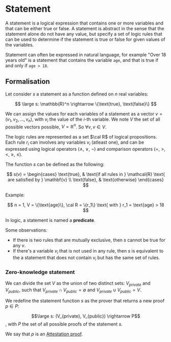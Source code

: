 # Statement

A statement is a logical expression that contains one or more variables and that can be either true or false.
A statement is abstract in the sense that the statement alone do not have any value, but specify a set of logic rules that can be used to determine if the statement is true or false for given values of the variables.

Statement can often be expressed in natural language, for example "Over 18 years old" is a statement that contains the variable `age`, and that is true if and only if `age > 18`.

## Formalisation

Let consider $s$ a statement as a function defined on $n$ real variables:

$$
\large
s: \mathbb{R}^n \rightarrow \{\text{true}, \text{false}\}
$$

We can assign the values for each variables of a statement as a vector $v = (v_1, v_2, ..., v_n)$, with $v_i$ the value of the $i$-th variable.
We note $V$ the set of all possible vectors possible, $V = \mathbb{R}^n$. So $\forall v, v \in V$.

The logic rules are represented as a set $\cal R$ of logical propositions.
Each rule $r_i$ can involves any variables $v_i$ (atleast one), and can be expressed using logical operators ($\land$, $\lor$, $\lnot$) and comparison operators ($=$, $>$, $<$, $\geq$, $\leq$).

The function $s$ can be defined as the following:

$$
s(v) =
\begin{cases} 
\text{true}, & \text{if all rules in } \mathcal{R} \text{ are satisfied by } \mathbf{v} \\ 
\text{false}, & \text{otherwise} 
\end{cases}
$$

Example:

$$
n = 1, V = \{\text{age}\}, \cal R = \{r_1\} \text{ with } r_1 = \text{age} > 18
$$

In logic, a statement is named a **predicate**.

Some observations:
- If there is two rules that are mutually exclusive, then $s$ cannot be true for any $v$.
- If there's a variable $v_i$ that is not used in any rule, then $s$ is equivalent to the a statement that does not contain $v_i$ but has the same set of rules.

### Zero-knowledge statement

We can divide the set $V$ as the union of two distinct sets: $V_{private}$ and $V_{public}$, such that $V_{private} \cap V_{public} = \emptyset$ and $V_{private} \cup V_{public} = V$.

We redefine the statement function $s$ as the prover that returns a new proof $p \in P$:

$$\large s: (V_{private}, V_{public}) \rightarrow P$$, with $P$ the set of all possible proofs of the statement $s$.

We say that $p$ is an [Attestation proof](./Attestation).

